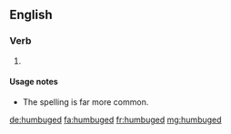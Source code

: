==English==

===Verb===
{{head|en|verb form}}

# {{en-past of|humbug}}

====Usage notes====
* The spelling {{term|humbugged}} is far more common.

[[de:humbuged]]
[[fa:humbuged]]
[[fr:humbuged]]
[[mg:humbuged]]